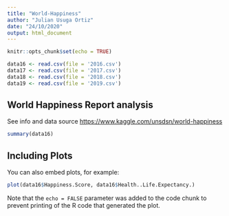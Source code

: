 ```yaml
---
title: "World-Happiness"
author: "Julian Usuga Ortiz"
date: "24/10/2020"
output: html_document
---
```


```r
knitr::opts_chunk$set(echo = TRUE)
```

```r
data16 <- read.csv(file = '2016.csv')
data17 <- read.csv(file = '2017.csv')
data18 <- read.csv(file = '2018.csv')
data19 <- read.csv(file = '2019.csv')
```


## World Happiness Report analysis

See info and data source 
<https://www.kaggle.com/unsdsn/world-happiness>

```r
summary(data16)
```

## Including Plots

You can also embed plots, for example:

```r
plot(data16$Happiness.Score, data16$Health..Life.Expectancy.)
```

Note that the `echo = FALSE` parameter was added to the code chunk to prevent printing of the R code that generated the plot.
